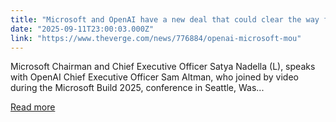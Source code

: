 ```yaml
---
title: "Microsoft and OpenAI have a new deal that could clear the way for an IPO"
date: "2025-09-11T23:00:03.000Z"
link: "https://www.theverge.com/news/776884/openai-microsoft-mou"
---
```


Microsoft Chairman and Chief Executive Officer Satya Nadella (L), speaks with OpenAI Chief Executive Officer Sam Altman, who joined by video during the Microsoft Build 2025, conference in Seattle, Was...

[Read more](https://www.theverge.com/news/776884/openai-microsoft-mou)
